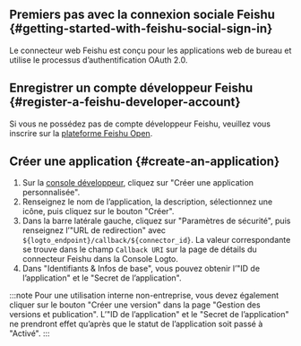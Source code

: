 ## Premiers pas avec la connexion sociale Feishu \{#getting-started-with-feishu-social-sign-in}

Le connecteur web Feishu est conçu pour les applications web de bureau et utilise le processus d’authentification OAuth 2.0.

## Enregistrer un compte développeur Feishu \{#register-a-feishu-developer-account}

Si vous ne possédez pas de compte développeur Feishu, veuillez vous inscrire sur la [plateforme Feishu Open](https://open.feishu.cn/app).

## Créer une application \{#create-an-application}

1. Sur la [console développeur](https://open.feishu.cn/app), cliquez sur "Créer une application personnalisée".
2. Renseignez le nom de l’application, la description, sélectionnez une icône, puis cliquez sur le bouton "Créer".
3. Dans la barre latérale gauche, cliquez sur "Paramètres de sécurité", puis renseignez l’"URL de redirection" avec `${logto_endpoint}/callback/${connector_id}`. La valeur correspondante se trouve dans le champ `Callback URI` sur la page de détails du connecteur Feishu dans la Console Logto.
4. Dans "Identifiants & Infos de base", vous pouvez obtenir l’"ID de l’application" et le "Secret de l’application".

:::note
Pour une utilisation interne non-entreprise, vous devez également cliquer sur le bouton "Créer une version" dans la page "Gestion des versions et publication".
L’"ID de l’application" et le "Secret de l’application" ne prendront effet qu’après que le statut de l’application soit passé à "Activé".
:::
